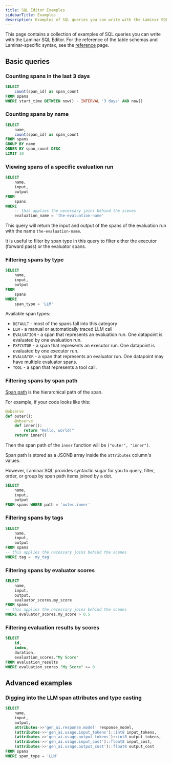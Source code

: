 ```yaml
---
title: SQL Editor Examples
sidebarTitle: Examples
description: Examples of SQL queries you can write with the Laminar SQL Editor
---
```


This page contains a collection of examples of SQL queries you can write with the Laminar SQL Editor.
For the reference of the table schemas and Laminar-specific syntax, see the [reference](/sql-editor/reference) page.

## Basic queries

### Counting spans in the last 3 days

```sql
SELECT
    count(span_id) as span_count
FROM spans
WHERE start_time BETWEEN now() - INTERVAL '3 days' AND now()
```

### Counting spans by name

```sql
SELECT
    name,
    count(span_id) as span_count
FROM spans
GROUP BY name
ORDER BY span_count DESC
LIMIT 10
```

### Viewing spans of a specific evaluation run

```sql
SELECT
    name,
    input,
    output
FROM
    spans
WHERE
    -- this applies the necessary joins behind the scenes
    evaluation_name = 'the-evaluation-name'
```

This query will return the input and output of the spans of the evaluation run with the name `the-evaluation-name`.

It is useful to filter by span type in this query to filter either the executor (forward pass) or the evaluator spans.

### Filtering spans by type

```sql
SELECT
    name,
    input,
    output
FROM
    spans
WHERE
    span_type = 'LLM'
```

Available span types:

- `DEFAULT` - most of the spans fall into this category
- `LLM` - a manual or automatically traced LLM call
- `EVALUATION` - a span that represents an evaluation run. One datapoint is evaluated by one evaluation run.
- `EXECUTOR` - a span that represents an executor run. One datapoint is evaluated by one executor run.
- `EVALUATOR` - a span that represents an evaluator run. One datapoint may have multiple evaluator spans.
- `TOOL` - a span that represents a tool call.

### Filtering spans by span path

[Span path](/tracing/introduction#span) is the hierarchical path of the span.

For example, if your code looks like this:

```python [expandable]
@observe
def outer():
    @observe
    def inner():
        return "Hello, world!"
    return inner()
```

Then the span path of the `inner` function will be `["outer", "inner"]`.

Span path is stored as a JSONB array inside the `attributes` column's values.

However, Laminar SQL provides syntactic sugar for you to query, filter, order, or group by span path
items joined by a dot.

```sql
SELECT
    name,
    input,
    output
FROM spans WHERE path = 'outer.inner'
```

### Filtering spans by tags

```sql
SELECT 
    name,
    input,
    output
FROM spans
-- this applies the necessary joins behind the scenes
WHERE tag = 'my_tag'
```

### Filtering spans by evaluator scores

```sql
SELECT
    name,
    input,
    output,
    evaluator_scores.my_score
FROM spans
-- this applies the necessary joins behind the scenes
WHERE evaluator_scores.my_score > 0.5
```

### Filtering evaluation results by scores

```sql
SELECT
    id,
    index,
    duration,
    evaluation_scores."My Score"
FROM evaluation_results
WHERE evaluation_scores."My Score" >= 0
```

## Advanced examples

### Digging into the LLM span attributes and type casting

```sql
SELECT 
    name,
    input,
    output,
    attributes->>'gen_ai.response.model' response_model,
    (attributes->>'gen_ai.usage.input_tokens')::int8 input_tokens,
    (attributes->>'gen_ai.usage.output_tokens')::int8 output_tokens,
    (attributes->>'gen_ai.usage.input_cost')::float8 input_cost,
    (attributes->>'gen_ai.usage.output_cost')::float8 output_cost
FROM spans
WHERE span_type = 'LLM'
```
